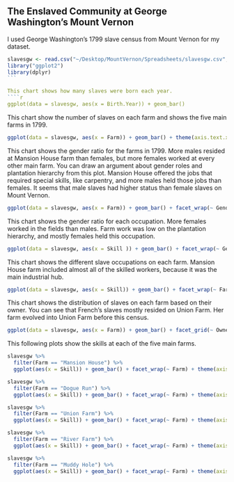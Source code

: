 The Enslaved Community at George Washington's Mount Vernon
-----------------------------------------------------------------------------------
I used George Washington's 1799 slave census from Mount Vernon
for my dataset. 

````r
slavesgw <- read.csv("~/Desktop/MountVernon/Spreadsheets/slavesgw.csv", stringsAsFactors = FALSE)
library("ggplot2")
library(dplyr)
```

This chart shows how many slaves were born each year.
````r
ggplot(data = slavesgw, aes(x = Birth.Year)) + geom_bar()
````

This chart show the number of slaves on each farm and shows the five main farms in 1799.
````r
ggplot(data = slavesgw, aes(x = Farm)) + geom_bar() + theme(axis.text.x=element_text(angle = 90, hjust = 0))
````

This chart shows the gender ratio for the farms in 1799. More males
resided at Mansion House farm than females, but more females worked at every other main farm. You can draw an argument about gender roles and plantation hierarchy from this plot. Mansion House offered the jobs that required special skills, like carpentry, and more males held those jobs than females. It seems that male slaves had higher status than female slaves on Mount Vernon.
````r
ggplot(data = slavesgw, aes(x = Farm)) + geom_bar() + facet_wrap(~ Gender + Census) + theme(axis.text.x=element_text(angle = 90, hjust = 0))
````

This chart shows the gender ratio for each occupation. More females worked in the fields than males. Farm work was low on the plantation hierarchy, and 
mostly females held this occupation. 
````r
ggplot(data = slavesgw, aes(x = Skill )) + geom_bar() + facet_wrap(~ Gender) + theme(axis.text.x=element_text(angle = 90, hjust = 0))
````

This chart shows the different slave occupations on each farm. Mansion House 
farm included almost all of the skilled workers, because it was the main 
industrial hub.
````r
ggplot(data = slavesgw, aes(x = Skill)) + geom_bar() + facet_wrap(~ Farm) + theme(axis.text.x=element_text(angle = 90, hjust = 0))
````

This chart shows the distribution of slaves on each farm based on their owner. 
You can see that French's slaves mostly resided on Union Farm. Her farm evolved
into Union Farm before this census. 
````r
ggplot(data = slavesgw, aes(x = Farm)) + geom_bar() + facet_grid(~ Owner + Census) + theme(axis.text.x=element_text(angle = 90, hjust = 0))
````

This following plots show the skills at each of the five main farms. 
````r
slavesgw %>%
  filter(Farm == "Mansion House") %>% 
  ggplot(aes(x = Skill)) + geom_bar() + facet_wrap(~ Farm) + theme(axis.text.x=element_text(angle = 90, hjust = 0))
````

````r
slavesgw %>%
  filter(Farm == "Dogue Run") %>% 
  ggplot(aes(x = Skill)) + geom_bar() + facet_wrap(~ Farm) + theme(axis.text.x=element_text(angle = 90, hjust = 0))
````

````r
slavesgw %>%
  filter(Farm == "Union Farm") %>% 
  ggplot(aes(x = Skill)) + geom_bar() + facet_wrap(~ Farm) + theme(axis.text.x=element_text(angle = 90, hjust = 0))
````

````r
slavesgw %>%
  filter(Farm == "River Farm") %>% 
  ggplot(aes(x = Skill)) + geom_bar() + facet_wrap(~ Farm) + theme(axis.text.x=element_text(angle = 90, hjust = 0))
````

````r
slavesgw %>%
  filter(Farm == "Muddy Hole") %>% 
  ggplot(aes(x = Skill)) + geom_bar() + facet_wrap(~ Farm) + theme(axis.text.x=element_text(angle = 90, hjust = 0))
````



